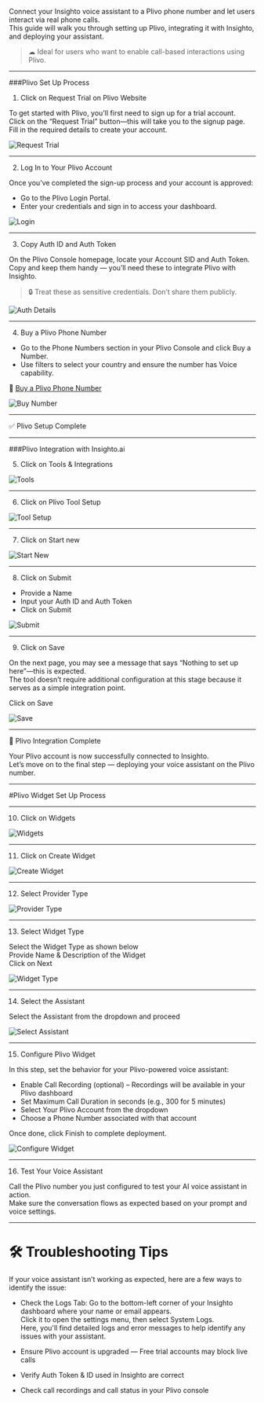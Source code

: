 

Connect your Insighto voice assistant to a Plivo phone number and let users interact via real phone calls.  
This guide will walk you through setting up Plivo, integrating it with Insighto, and deploying your assistant.

> ☁ Ideal for users who want to enable call-based interactions using Plivo.

---
###Plivo Set Up Process
1.  Click on Request Trial on Plivo Website

To get started with Plivo, you'll first need to sign up for a trial account.  
Click on the “Request Trial” button—this will take you to the signup page.  
Fill in the required details to create your account.

![Request Trial](images/plivo/Plivo1.png)

---

2.  Log In to Your Plivo Account

Once you’ve completed the sign-up process and your account is approved:

- Go to the Plivo Login Portal.  
- Enter your credentials and sign in to access your dashboard.

![Login](images/plivo/Plivo2.png)

---

3.  Copy Auth ID and Auth Token

On the Plivo Console homepage, locate your Account SID and Auth Token.  
Copy and keep them handy — you’ll need these to integrate Plivo with Insighto.

> 🔒 Treat these as sensitive credentials. Don’t share them publicly.

![Auth Details](images/plivo/Plivo3.png)

---

4.  Buy a Plivo Phone Number

- Go to the Phone Numbers section in your Plivo Console and click Buy a Number.  
- Use filters to select your country and ensure the number has Voice capability.

🔗 [Buy a Plivo Phone Number](https://www.plivo.com/docs/numbers/guides/buy-a-number)

![Buy Number](images/plivo/Plivo4.png)

---

✅ Plivo Setup Complete

---
###Plivo Integration with Insighto.ai

5.  Click on Tools & Integrations


![Tools](images/plivo/Plivo5.png)

---

6.  Click on Plivo Tool Setup


![Tool Setup](images/plivo/Plivo6.png)

---

7.  Click on Start new


![Start New](images/plivo/Plivo7.png)

---

8.  Click on Submit

- Provide a Name  
- Input your Auth ID and Auth Token  
- Click on Submit

![Submit](images/plivo/Plivo8.png)

---

9.  Click on Save

On the next page, you may see a message that says “Nothing to set up here”—this is expected.  
The tool doesn’t require additional configuration at this stage because it serves as a simple integration point.

Click on Save

![Save](images/plivo/Plivo9.png)

---

🔗 Plivo Integration Complete

Your Plivo account is now successfully connected to Insighto.  
Let’s move on to the final step — deploying your voice assistant on the Plivo number.

---

#Plivo Widget Set Up Process

---

10.  Click on Widgets

![Widgets](images/plivo/Plivo10.png)

---

11.  Click on Create Widget


![Create Widget](images/plivo/Plivo11.png)

---

12.  Select Provider Type


![Provider Type](images/plivo/Plivo12.png)

---

13.  Select Widget Type

Select the Widget Type as shown below  
Provide Name & Description of the Widget  
Click on Next

![Widget Type](images/plivo/Plivo13.png)

---

14.  Select the Assistant

Select the Assistant from the dropdown and proceed

![Select Assistant](images/plivo/Plivo14.png)

---

15.  Configure Plivo Widget

In this step, set the behavior for your Plivo-powered voice assistant:

- Enable Call Recording (optional) – Recordings will be available in your Plivo dashboard  
- Set Maximum Call Duration in seconds (e.g., 300 for 5 minutes)  
- Select Your Plivo Account from the dropdown  
- Choose a Phone Number associated with that account  

Once done, click Finish to complete deployment.

![Configure Widget](images/plivo/Plivo15.png)

---

16.  Test Your Voice Assistant

Call the Plivo number you just configured to test your AI voice assistant in action.  
Make sure the conversation flows as expected based on your prompt and voice settings.


---

# 🛠️ Troubleshooting Tips  

If your voice assistant isn’t working as expected, here are a few ways to identify the issue:

- Check the Logs Tab: Go to the bottom-left corner of your Insighto dashboard where your name or email appears.  
  Click it to open the settings menu, then select System Logs.  
  Here, you'll find detailed logs and error messages to help identify any issues with your assistant.

- Ensure Plivo account is upgraded — Free trial accounts may block live calls  
- Verify Auth Token & ID used in Insighto are correct  
- Check call recordings and call status in your Plivo console
